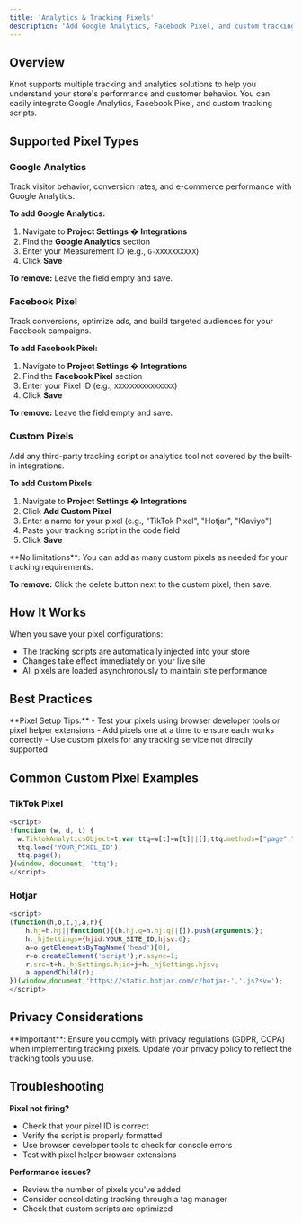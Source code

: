 ```yaml
---
title: 'Analytics & Tracking Pixels'
description: 'Add Google Analytics, Facebook Pixel, and custom tracking scripts to your store'
---
```


## Overview

Knot supports multiple tracking and analytics solutions to help you understand your store's performance and customer behavior. You can easily integrate Google Analytics, Facebook Pixel, and custom tracking scripts.

## Supported Pixel Types

### Google Analytics

Track visitor behavior, conversion rates, and e-commerce performance with Google Analytics.

**To add Google Analytics:**
1. Navigate to **Project Settings** � **Integrations**
2. Find the **Google Analytics** section
3. Enter your Measurement ID (e.g., `G-XXXXXXXXXX`)
4. Click **Save**

**To remove:** Leave the field empty and save.

### Facebook Pixel

Track conversions, optimize ads, and build targeted audiences for your Facebook campaigns.

**To add Facebook Pixel:**
1. Navigate to **Project Settings** � **Integrations**
2. Find the **Facebook Pixel** section
3. Enter your Pixel ID (e.g., `XXXXXXXXXXXXXXX`)
4. Click **Save**

**To remove:** Leave the field empty and save.

### Custom Pixels

Add any third-party tracking script or analytics tool not covered by the built-in integrations.

**To add Custom Pixels:**
1. Navigate to **Project Settings** � **Integrations**
2. Click **Add Custom Pixel**
3. Enter a name for your pixel (e.g., "TikTok Pixel", "Hotjar", "Klaviyo")
4. Paste your tracking script in the code field
5. Click **Save**

<Info>
**No limitations**: You can add as many custom pixels as needed for your tracking requirements.
</Info>

**To remove:** Click the delete button next to the custom pixel, then save.

## How It Works

When you save your pixel configurations:
- The tracking scripts are automatically injected into your store
- Changes take effect immediately on your live site
- All pixels are loaded asynchronously to maintain site performance

## Best Practices

<Tip>
**Pixel Setup Tips:**
- Test your pixels using browser developer tools or pixel helper extensions
- Add pixels one at a time to ensure each works correctly
- Use custom pixels for any tracking service not directly supported
</Tip>

## Common Custom Pixel Examples

### TikTok Pixel
```javascript
<script>
!function (w, d, t) {
  w.TiktokAnalyticsObject=t;var ttq=w[t]=w[t]||[];ttq.methods=["page","track","identify","instances","debug","on","off","once","ready","alias","group","enableCookie","disableCookie"],ttq.setAndDefer=function(t,e){t[e]=function(){t.push([e].concat(Array.prototype.slice.call(arguments,0)))}};for(var i=0;i<ttq.methods.length;i++)ttq.setAndDefer(ttq,ttq.methods[i]);ttq.instance=function(t){for(var e=ttq._i[t]||[],n=0;n<ttq.methods.length;n++)ttq.setAndDefer(e,ttq.methods[n]);return e},ttq.load=function(e,n){var i="https://analytics.tiktok.com/i18n/pixel/events.js";ttq._i=ttq._i||{},ttq._i[e]=[],ttq._i[e]._u=i,ttq._t=ttq._t||{},ttq._t[e]=+new Date,ttq._o=ttq._o||{},ttq._o[e]=n||{};var o=document.createElement("script");o.type="text/javascript",o.async=!0,o.src=i+"?sdkid="+e+"&lib="+t;var a=document.getElementsByTagName("script")[0];a.parentNode.insertBefore(o,a)};
  ttq.load('YOUR_PIXEL_ID');
  ttq.page();
}(window, document, 'ttq');
</script>
```

### Hotjar
```javascript
<script>
(function(h,o,t,j,a,r){
    h.hj=h.hj||function(){(h.hj.q=h.hj.q||[]).push(arguments)};
    h._hjSettings={hjid:YOUR_SITE_ID,hjsv:6};
    a=o.getElementsByTagName('head')[0];
    r=o.createElement('script');r.async=1;
    r.src=t+h._hjSettings.hjid+j+h._hjSettings.hjsv;
    a.appendChild(r);
})(window,document,'https://static.hotjar.com/c/hotjar-','.js?sv=');
</script>
```

## Privacy Considerations

<Warning>
**Important**: Ensure you comply with privacy regulations (GDPR, CCPA) when implementing tracking pixels. Update your privacy policy to reflect the tracking tools you use.
</Warning>

## Troubleshooting

**Pixel not firing?**
- Check that your pixel ID is correct
- Verify the script is properly formatted
- Use browser developer tools to check for console errors
- Test with pixel helper browser extensions

**Performance issues?**
- Review the number of pixels you've added
- Consider consolidating tracking through a tag manager
- Check that custom scripts are optimized
